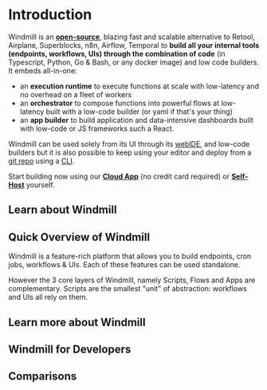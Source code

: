 
# Introduction

Windmill is an **<a href="https://github.com/windmill-labs/windmill" >open-source</a>**, blazing fast and scalable alternative to Retool, Airplane, Superblocks, n8n, Airflow, Temporal to **build all your internal tools (endpoints, workflows, UIs) through the combination of code** (in Typescript, Python, Go & Bash, or any docker image) and low code builders. It embeds all-in-one:

- an **execution runtime** to execute functions at scale with low-latency and no overhead on a fleet of workers
- an **orchestrator** to compose functions into powerful flows at low-latency built with a low-code builder (or yaml if that's your thing)
- an **app builder** to build application and data-intensive dashboards built with low-code or JS frameworks such a React.

Windmill can be used solely from its UI through its [webIDE](./getting_started/0_scripts_quickstart/1_typescript_quickstart/index.md), and low-code builders but it is also possible to keep using your editor and deploy from a [git repo](./deploy_gh_gl.md) using a [CLI](./cli_local_dev/index.md).

Start building now using our **<a href="https://app.windmill.dev/" rel="nofollow" >Cloud App</a>** (no credit card required) or **<a href="/docs/advanced/self_host" >Self-Host</a>** yourself.

## Learn about Windmill

<div class="grid grid-cols-2 gap-2 mb-4">
	<DocCard
		title="Get Started with Windmill"
		description="Get started in 30 seconds."
		href="/docs/getting_started/how_to_use_windmill"
	/>
	<DocCard
		title="Note of Intent"
		description="Windmill bridges the gap between no-code/low-code services and traditional programming."
		href="/docs/misc/note_of_intent"
	/>
</div>

## Quick Overview of Windmill

Windmill is a feature-rich platform that allows you to build endpoints, cron jobs, workflows & UIs. Each of these features can be used standalone.

However the 3 core layers of Windmill, namely Scripts, Flows and Apps are complementary. Scripts are the smallest "unit" of abstraction: workflows and UIs all rely on them.

<div class="grid grid-cols-2 gap-2 mb-4">
	<DocCard
		title="Scripts"
		description="Scripts are the basic building blocks that can be written in Typescript, Python, Go, Bash or launch docker containers."
		href="/docs/getting_started/scripts_quickstart"
	/>
	<DocCard
		title="Flows"
		description="Flows are state machines represented as DAGs that compose steps together to build workflows and ETLs."
		href="/docs/getting_started/flows_quickstart"
		color="teal"
	/>
	<DocCard
		title="Apps"
		description="Apps are customized, user-friendly interfaces built using a drag-and-drop editor."
		href="/docs/getting_started/apps_quickstart"
		color="orange"
	/>
</div>

## Learn more about Windmill

<div class="text-xl mb-2 font-semibold"></div>
<div class="grid grid-cols-2 gap-2 mb-4">
	<DocCard
		title="Core Concepts"
		description="The essential principles and features that underpin the platform's capabilities."
		href="/docs/core_concepts/"
	/>
	<DocCard
		title="Integrations"
		description="Windmill provides a framework to easily add integrations."
		href="/docs/integrations/integrations_on_windmill"
	/>
	<DocCard
		title="Triggering Scripts"
		description="Trigger flows on-demand, by schedule or on external events."
		href="/docs/getting_started/trigger_scripts"
	/>
	<DocCard
		title="Triggering Flows"
		description="Trigger flows on-demand, by schedule or on external events."
		href="/docs/getting_started/trigger_flows"
	/>
	<DocCard
		title="Flow Editor"
		description="Low-code editor to build workflows."
		href="/docs/flows/flow_editor"
	/>
	<DocCard
		title="App Editor"
		description="Drag-and-drop editor to build apps."
		href="/docs/apps/app_editor"
	/>
</div>

## Windmill for Developers

<div class="text-xl mb-2 font-semibold"></div>
<div class="grid grid-cols-2 gap-2 mb-4">
	<DocCard
		title="Command-Line Interface"
		description="Interact with Windmill instances right from your terminal."
		href="/docs/advanced/cli"
	/>
	<DocCard
		title="Local Development"
		description="Develop from various environments such as your terminal, VSCode, and JetBrains IDEs."
		href="/docs/advanced/local_development"
	/>
	<DocCard
		title="Deploy from GitHub/GitLab"
		description="Use a GH/GL repo as the source of truth for part or all of your Windmill workspace."
		href="/docs/deploy_gh_gl"
	/>
	<DocCard
		title="Run Docker Containers"
		description="Windmill supports running any docker container through its bash integration."
		href="/docs/advanced/docker"
	/>
</div>

## Comparisons

<div class="text-xl mb-2 font-semibold"></div>
<div class="grid grid-cols-2 gap-2 mb-4">
	<DocCard
		title="Benchmarks"
		description="Windmill has about the same performance as AWS Lambda for heavier workloads, but it is slower on cold starts for medium compute."
		href="/docs/misc/benchmarks"
	/>
	<DocCard
		title="Windmill Compared to Peers"
		description="Our subjective impression on other players you might come across."
		href="/docs/misc/windmill_compared_to_peers"
	/>
</div>

